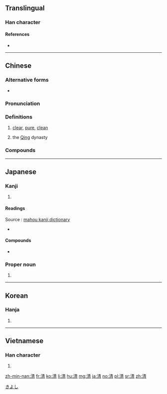 {{also|淸}}
==Translingual==

===Han character===
{{Han char|rn=85|rad=水|as=08|sn=11|four=35127|canj=EQMB|ids=⿰氵青}}

====References====
* {{Han ref|kx=0633.371|dkj=17695|dj=1038.010|hdz=31637.110|uh=6E05|ud=28165|bh=B24D|bd=45645}}

----

==Chinese==
{{zh-forms}}

===Alternative forms===
* {{zh-l|淸}}

===Pronunciation===
{{zh-pron
|m=qīng
|c=cing1,ceng1
|h=pfs=chhîn
|md=
|mn=chheⁿ/chhiⁿ/chheng
|w=
|mc=y
|oc=y
|cat=a
}}

===Definitions===
{{zh-hanzi}}

# [[clear]], [[pure]], [[clean]]
# {{abbreviation of|lang=zh|{{zh-l|清朝}}|dot=:}} the [[Qing]] dynasty

===Compounds===
{{der3
| {{l|cmn|清白}}
| {{l|cmn|清碧}}
| {{l|cmn|清仓}}
| {{l|cmn|清册}}
| {{l|cmn|清茶}}
| {{l|cmn|清查}}
| {{l|cmn|清产核资}}
| {{l|cmn|清偿}}
| {{l|cmn|清场}}
| {{l|cmn|清唱}}
| {{l|cmn|清炒}}
| {{l|cmn|清澈}}, {{l|cmn|清彻}}
| {{l|cmn|清晨}}
| {{l|cmn|清澄}}
| {{l|cmn|清除}}
| {{l|cmn|清楚}}
| {{l|cmn|清醇}}
| {{l|cmn|清脆}}
| {{l|cmn|清单}}
| {{l|cmn|清淡}}
| {{l|cmn|清党}}
| {{l|cmn|清道}}
| {{l|cmn|清道夫}}
| {{l|cmn|清点}}
| {{l|cmn|清炖}}
| {{l|cmn|清芬}}
| {{l|cmn|清风}}
| {{l|cmn|清风两袖}}
| {{l|cmn|清福}}
| {{l|cmn|清高}}
| {{l|cmn|清稿}}
| {{l|cmn|清歌}}
| {{l|cmn|清官}}
| {{l|cmn|清光}}
| {{l|cmn|清规}}
| {{l|cmn|清规戒律}}
| {{l|cmn|清贵}}
| {{l|cmn|清寒}}
| {{l|cmn|清和}}
| {{l|cmn|清还}}
| {{l|cmn|清灰冷灶}}
| {{l|cmn|清辉}}, {{l|cmn|清晖}}
| {{l|cmn|清火}}
| {{l|cmn|清寂}}
| {{l|cmn|清减}}
| {{l|cmn|清检}}
| {{l|cmn|清健}}
| {{l|cmn|清剿}}
| {{l|cmn|清缴}}
| {{l|cmn|清教徒}}
| {{l|cmn|清洁}}
| {{l|cmn|清洁工}}
| {{l|cmn|清结}}
| {{l|cmn|清劲风}}
| {{l|cmn|清净}}
| {{l|cmn|清静}}
| {{l|cmn|清君侧}}
| {{l|cmn|清俊}}
| {{l|cmn|清峻}}
| {{l|cmn|清口}}
| {{l|cmn|清苦}}
| {{l|cmn|清库}}
| {{l|cmn|清朗}}
| {{l|cmn|清冷}}
| {{l|cmn|清理}}
| {{l|cmn|清丽}}
| {{l|cmn|清廉}}
| {{l|cmn|清凉}}
| {{l|cmn|清凉油}}
| {{l|cmn|清亮}}
| {{l|cmn|清冽}}
| {{l|cmn|清流}}
| {{l|cmn|清美}}
| {{l|cmn|清名}}
| {{l|cmn|清明}}
| {{l|cmn|清喷漆}}
| {{l|cmn|清贫}}
| {{l|cmn|清平}}
| {{l|cmn|清漆}}
| {{l|cmn|清奇}}
| {{l|cmn|清绮}}
| {{l|cmn|清气}}
| {{l|cmn|清讫}}
| {{l|cmn|清浅}}
| {{l|cmn|清欠}}
| {{l|cmn|清秋}}
| {{l|cmn|清癯}}
| {{l|cmn|清曲}}
| {{l|cmn|清趣}}
| {{l|cmn|清泉}}
| {{l|cmn|清热}}
| {{l|cmn|清润}}
| {{l|cmn|清扫}}
| {{l|cmn|清瘦}}
| {{l|cmn|清爽}}
| {{l|cmn|清水墙}}
| {{l|cmn|清水衙门}}
| {{l|cmn|清算}}
| {{l|cmn|清谈}}
| {{l|cmn|清汤}}
| {{l|cmn|清汤寡水}}, {{l|cmn|清汤寡水儿}}
| {{l|cmn|清甜}}
| {{l|cmn|清通}}
| {{l|cmn|清退}}
| {{l|cmn|清婉}}
| {{l|cmn|清晰}}
| {{l|cmn|清晰度}}
| {{l|cmn|清洗}}
| {{l|cmn|清鲜}}
| {{l|cmn|清闲}}
| {{l|cmn|清香}}
| {{l|cmn|清晓}}
| {{l|cmn|清心}}
| {{l|cmn|清新}}
| {{l|cmn|清馨}}
| {{l|cmn|清醒}}
| {{l|cmn|清兴}}
| {{l|cmn|清秀}}
| {{l|cmn|清雅}}
| {{l|cmn|清扬}}
| {{l|cmn|清样}}
| {{l|cmn|清恙}}
| {{l|cmn|清野}}
| {{l|cmn|清夜}}
| {{l|cmn|清一色}}
| {{l|cmn|清议}}
| {{l|cmn|轻逸}}
| {{l|cmn|清音}}
| {{l|cmn|清莹}}
| {{l|cmn|清幽}}
| {{l|cmn|清油}}
| {{l|cmn|清游}}
| {{l|cmn|清越}}
| {{l|cmn|清早}}
| {{l|cmn|清湛}}
| {{l|cmn|清账}}
| {{l|cmn|清真}}
| {{l|cmn|清真教}}
| {{l|cmn|清真寺}}
| {{l|cmn|清蒸}}
| {{l|cmn|清正}}
| {{l|cmn|澄清}}
}}

----

==Japanese==

===Kanji===
{{ja-kanji|grade=4|rs=水08}}

# {{defn|lang=ja|sort=水08}}

====Readings====
Source : [http://www.mahou.org/Kanji/4036/?jouyou mahou kanji dictionary]
* {{ja-readings|goon=[[しょう]] (shō)|kanon=[[せい]] (sei)|toon=[[しん]] (shin)|kun=[[きよい]] (kiyoi), [[きよめる]] (kiyomeru)|nanori=[[あき]] (aki), [[さや]] (saya), [[し]] (shi), [[すが]] (suga), [[すみ]] (sumi), [[せ]] (se), [[ちん]] (chin)}}

====Compounds====
* {{l|ja|清酒|tr=[[せいしゅ]], seishu}}

===Proper noun===
{{ja-pos|k|proper|hira=きよし|rom=Kiyoshi}}

# {{given name|male|lang=ja}}

[[Category:Japanese male given names|きよし]]

----

==Korean==

===Hanja===
{{ko-hanja|hangeul=청|eumhun=|rv=cheong|mr=ch'ŏng|y=cheng}}

# {{defn|lang=ko|sort=水08}}

----

==Vietnamese==

===Han character===
{{vi-hantu|[[thanh]], [[thảnh]], [[thênh]], [[thinh]]|rs=水08}}

# {{defn|lang=vi|sort=水08}}

[[zh-min-nan:清]]
[[fr:清]]
[[ko:清]]
[[li:清]]
[[hu:清]]
[[mg:清]]
[[ja:清]]
[[no:清]]
[[pl:清]]
[[sr:清]]
[[zh:清]]